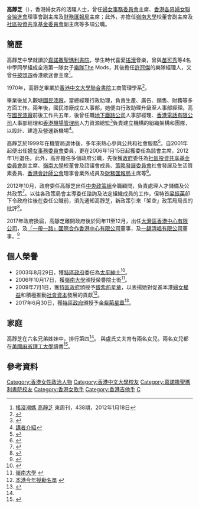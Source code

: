 {{Infobox_Person
| name = 高靜芝
|occupation= 婦女事務委員會主席<br>香港各界婦女聯合協進會理事會副主席<br>嶺南大學校董會副主席<br>財務匯報局主席<br>社區投資共享基金委員會副主席
| period = 
| english_names = Sophia Kao Ching-chi
| Sex =女
| date of birth = 待查
| place of birth = 
| date of death = 
| place of death = 
| nationality =
| residence ={{HKG}}
| religion =
| spouse = 
| relatives = 
| educate = 
*[[香港中文大學|香港中文大學]]（1970年）
| past = 
*[[國民漆廠|國民漆廠]]人事部經理
*[[地下鐵路公司|地下鐵路公司]]人事部經理
*[[香港電話有限公司|香港電話有限公司]]人事部經理
*[[香港機場管理局|香港機場管理局]]人力資源總監
| work =
| award =
*[[太平紳士|太平紳士]]（2003年）
*[[嶺南大學_(香港)|嶺南大學]]頒授榮譽院士（2006年）
*[[香港特別行政區政府|香港特別行政區政府]][[銀紫荊星章|銀紫荊星章]]（2009年）
}}
'''高靜芝'''{{GBSHK}}{{JP}}（{{lang-en|Sophia Kao Ching-chi}}），香港婦女界的活躍人士，曾任[[婦女事務委員會|婦女事務委員會]]主席、[[香港各界婦女聯合協進會|香港各界婦女聯合協進會]]理事會副主席及[[財務匯報局|財務匯報局]]主席；此外，亦擔任[[嶺南大學_(香港)|嶺南大學]]校董會副主席及[[社區投資共享基金委員會|社區投資共享基金委員會]]副主席等多項公職。

==簡歷==
高靜芝中學就讀於[[嘉諾撒聖瑪利書院|嘉諾撒聖瑪利書院]]，學生時代喜愛[[搖滾|搖滾]]音樂，曾與[[苗可秀|苗可秀]]等4名中學同學組成全港第一隊女子[[樂隊|樂隊]]The Mods，其後擔任[[許冠傑|許冠傑]]的樂隊經理人，又曾任[[披頭四|披頭四]]香港歌迷會主席<ref>[http://eastweek.my-magazine.me/index.php?aid=17425 搖滾潮媽 高靜芝] {{Wayback|url=http://eastweek.my-magazine.me/index.php?aid=17425 |date=20140201160431 }} 東周刊，438期，2012年1月18日</ref>。

1970年，高靜芝畢業於[[香港中文大學|香港中文大學]][[聯合書院|聯合書院]]工商管理學系<ref>{{Cite web |url=http://www.alumni.cuhk.edu.hk/magazine/200909/txt/award.html |title=中大校友－二零零九年九月號 校友獲殊榮 |accessdate=2010-07-09 |archive-date=2015-02-15 |archive-url=https://web.archive.org/web/20150215101454/http://www.alumni.cuhk.edu.hk/magazine/200909/txt/award.html |dead-url=no }}</ref>。

畢業後加入觀塘[[國民漆廠|國民漆廠]]，當總經理行政助理，負責生產、廣告、銷售、財務等多方面工作。兩年後，國民漆廠成立人事部，她便由行政助理升級至人事部經理。高在[[國民漆廠|國民漆廠]]前後工作共五年，後曾任職[[地下鐵路公司|地下鐵路公司]]人事部經理、[[香港電話有限公司|香港電話有限公司]]人事部經理和[[香港機場管理局|香港機場管理局]]人力資源總監<ref name="文匯報1">{{cite news|title=高靜芝不戀高薪厚職 志在挑戰自己|url=http://paper.wenweipo.com/2007/03/28/MR0703280001.htm|publisher=《文匯報》|date=2007-03-28|accessdate=2010-07-09|archive-date=2010-03-16|archive-url=https://web.archive.org/web/20100316104655/http://paper.wenweipo.com/2007/03/28/MR0703280001.htm|dead-url=no}}</ref>負責建立機構的組織架構和團隊，以設計、建造及營運新機場<ref>[http://www2.accaglobal.com/hongkong/general/conference/speakers 講者介紹]</ref>。

高靜芝於1999年在機管局退休後，多年來熱心參與公共和社會服務<ref name="文匯報4">{{cite news|title=高靜芝女人頭上一片天|url=http://paper.wenweipo.com/2007/01/17/RW0701170002.htm|publisher=《文匯報》|date=2007-01-17|accessdate=2010-07-09|archive-date=2011-04-14|archive-url=https://web.archive.org/web/20110414233330/http://paper.wenweipo.com/2007/01/17/RW0701170002.htm|dead-url=no}}</ref>。自2001年起便出任[[婦女事務委員會|婦女事務委員會]]委員，更在2006年1月15日起獲委任為該會主席，2012年1月退任。此外，高亦擔任多個政府公職，先後獲[[香港特別行政區政府|政府]]委任為[[社區投資共享基金委員會|社區投資共享基金委員會]]副主席、[[嶺南大學_(香港)|嶺南大學]]校董會及諮議會成員、[[策略發展委員會|策略發展委員會]]社會發展及生活質素委員、[[香港會計師公會|香港會計師公會]]理事會業外成員及[[財務匯報局|財務匯報局]]主席等<ref name="文匯報2">{{cite news|title=鼓起勇氣：出掌財務匯報局|url=http://paper.wenweipo.com/2007/03/28/MR0703280004.htm|publisher=《文匯報》|date=2007-03-28|accessdate=2010-07-09|archive-date=2010-03-16|archive-url=https://web.archive.org/web/20100316103548/http://paper.wenweipo.com/2007/03/28/MR0703280004.htm|dead-url=no}}</ref>。

2012年10月，政府委任高靜芝出任[[中央政策組|中央政策組]]全職顧問，負責處理人才儲備及公共政策<ref>{{cite news|title= 高靜芝自信勝任中策組|url=http://the-sun.on.cc/cnt/news/20121001/00407_019.html|publisher=《太陽報》|date=2012-10-01}}</ref>。以往各政策局會主導委任諮詢及法定組織成員的工作，但特首[[梁振英|梁振英]]卻下令政府往後在委任公職前，須先通知高靜芝，新政策引來「架空」政策局局長的批評<ref>{{cite news|title=高靜芝助委公職被批添煩添亂|url=http://news.sina.com.hk/news/20121121/-2-2828564/1.html|publisher=《明報》|date=2012-11-21|deadurl=yes|archiveurl=https://web.archive.org/web/20121129152835/http://news.sina.com.hk/news/20121121/-2-2828564/1.html|archivedate=2012-11-29}}</ref>。

2017年政府換屆，高靜芝離開政府後於同年11至12月，出任[[大灣區香港中心有限公司|大灣區香港中心有限公司]]，及[[「一帶一路」國際合作香港中心有限公司|「一帶一路」國際合作香港中心有限公司]]董事，及[[一舖清唱有限公司|一舖清唱有限公司]]董事。<ref>{{cite news|title=諮詢委員會認為邵善波及高靜芝離任後工作不存在利益衝突|url=http://www.881903.com/Page/ZH-TW/newsdetail.aspx?csid=261_341&itemid=983627|publisher=商台新聞|date=2017-12-22|accessdate=2017-12-29|archive-date=2017-12-30|archive-url=https://web.archive.org/web/20171230060234/http://www.881903.com/Page/ZH-TW/newsdetail.aspx?csid=261_341&itemid=983627|dead-url=no}}</ref>

==個人榮譽==
*2003年8月29日，獲[[香港特別行政區政府|特區政府]]委任為[[太平紳士|太平紳士]]<ref>{{Cite web |url=http://www.info.gov.hk/cml/miscell/index3g.htm |title=根據《太平紳士條例》(第510章)第3(1)(b)條獲委任的人士 |accessdate=2010-07-09 |archive-date=2009-09-04 |archive-url=https://web.archive.org/web/20090904014240/http://www.info.gov.hk/cml/miscell/index3g.htm |dead-url=yes }}</ref>。
*2006年10月17日，獲[[嶺南大學_(香港)|嶺南大學]]頒授榮譽院士銜<ref>[http://www.ln.edu.hk/oiapa/pa/publication/chronicle/issue27/Lingnan_Events.pdf 嶺南大學] {{webarchive|url=https://web.archive.org/web/20101228091806/http://ln.edu.hk/oiapa/pa/publication/chronicle/issue27/Lingnan_Events.pdf |date=2010-12-28 }}</ref>。
*2009年7月1日，獲[[香港特別行政區政府|特區政府]]頒授予[[銀紫荊星章|銀紫荊星章]]，以表揚她對促進本港[[婦女權益|婦女權益]]和積極推動[[社會資本|社會資本]]發展的貢獻<ref>[http://hk.news.yahoo.com/article/090630/4/cyp3.html 本港今年授勳名單] {{webarchive|url=https://web.archive.org/web/20090703124906/http://hk.news.yahoo.com/article/090630/4/cyp3.html |date=2009-07-03 }}</ref>。
*2017年6月30日，獲[[香港特別行政區政府|特區政府]]頒授予[[金紫荊星章|金紫荊星章]]<ref>{{cite news|title=二○一七年授勳名單|url=http://gia.info.gov.hk/general/201706/30/P2017062900876_262112_1_1498740727459.pdf|publisher=[[香港特別行政區政府|香港特別行政區政府]]|date=2017-06-30|accessdate=2017-06-30|archive-date=2017-07-13|archive-url=https://web.archive.org/web/20170713033716/http://gia.info.gov.hk/general/201706/30/P2017062900876_262112_1_1498740727459.pdf|dead-url=no}}</ref>。

==家庭==
高靜芝在六名兄弟姊妹中，排行第四<ref name="文匯報4"></ref>。
與盧氏丈夫育有兩名女兒。兩名女兒都在[[美國|美國]][[麻省理工大學|麻省理工大學]]讀書<ref name="文匯報3">{{cite news|title=親子溝通：重言行身教|url=http://paper.wenweipo.com/2007/03/28/MR0703280002.htm|publisher=《文匯報》|date=2007-03-28|accessdate=2010-07-09|archive-date=2010-03-16|archive-url=https://web.archive.org/web/20100316103543/http://paper.wenweipo.com/2007/03/28/MR0703280002.htm|dead-url=no}}</ref>。

==參考資料==
<div class="references-small">
<references />
</div>


{{start box}}
{{s-before|[[梁劉柔芬|梁劉柔芬]]}}
{{s-title|[[婦女事務委員會|婦女事務委員會]]主席|2006年1月15日—2010年1月15日}}
{{s-after|[[劉靳麗娟|劉靳麗娟]]}}
{{end box}}


[[Category:香港女性政治人物|Category:香港女性政治人物]]
[[Category:香港中文大學校友|Category:香港中文大學校友]]
[[Category:嘉諾撒聖瑪利書院校友|Category:嘉諾撒聖瑪利書院校友]]
[[Category:香港女歌手|Category:香港女歌手]]
[[Category:香港吉他手|Category:香港吉他手]]
[[Category:高姓|C]]